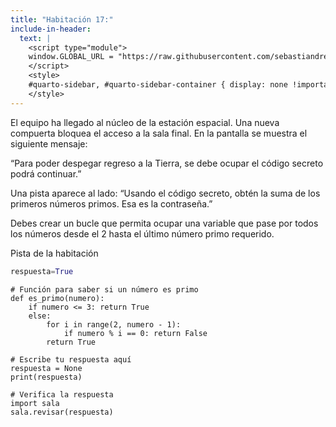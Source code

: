 ```yaml
---
title: "Habitación 17:"
include-in-header:
  text: |
    <script type="module">
    window.GLOBAL_URL = "https://raw.githubusercontent.com/sebastiandres/pyscape/refs/heads/main/quarto/rooms/sala_17.py";
    </script>
    <style>
    #quarto-sidebar, #quarto-sidebar-container { display: none !important; }
    </style>
---
```


El equipo ha llegado al núcleo de la estación espacial. Una nueva compuerta bloquea el acceso a la sala final. En la pantalla se muestra el siguiente mensaje:

"Para poder despegar regreso a la Tierra, se debe ocupar el código secreto podrá continuar."

Una pista aparece al lado:
"Usando el código secreto, obtén la suma de los primeros números primos. Esa es la contraseña."


<div class="alert alert-info">
Debes crear un bucle que permita ocupar una variable que pase por todos los números desde el 2 hasta el último número primo requerido.
</div>

::: {.callout-tip title="Pista" collapse="true"}
Pista de la habitación

```python 
respuesta=True
```
:::

```pyodide-python
# Función para saber si un número es primo
def es_primo(numero):
    if numero <= 3: return True
    else:
        for i in range(2, numero - 1):
            if numero % i == 0: return False
        return True

# Escribe tu respuesta aquí
respuesta = None
print(respuesta)

# Verifica la respuesta
import sala
sala.revisar(respuesta)
```